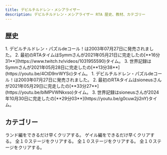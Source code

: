 ```yaml
---
title: デビルチルドレン・メシアライザー
description: デビルチルドレン・メシアライザー RTA 歴史、教材、カテゴリー
---
```



<DocsHero 
    content="デビルチルドレン・パズルdeコール！はデビルチルドレンシリーズの外伝作品です。パズルボーイのようにパズルを解いて最後まで進む。ゲームに五界があります。それにパズルモードもあり、三つの難易度のパズルを解くことができます。"
    srcUrl={puzzleCover}
    alt="Devil Children: Puzzle de Call Box Cover"
/>

<LinkCard title="ランキング" href="https://www.speedrun.com/ja-JP/puzzledecall" description="投稿されたRTA動画を観るようにSpeedrun.comへ"/>

## 歴史

<Tabs>
<TabItem label="ランド編">
<Steps>
1. デビルチルドレン・パズルdeコール！は2003年07月27日に発売されました。
2. 最初のRTAタイムはSymmさんが2021年05月21日に完走したの[**16分31**](https://www.twitch.tv/videos/1031955590)タイム。
3. 世界記録はSymmさんが2021年05月28日に完走したの[**13分38**](https://youtu.be/4CtD9nrWYSc)タイム。
</Steps>
</TabItem>

<TabItem label="ゲイル編">
1. デビルチルドレン・パズルdeコール！は2003年07月27日に発売されました。
2. 最初のRTAタイムはsioneusさんが2021年05月29日に完走したの[**33分27**](https://youtu.be/blMPVWNkxso)タイム。
3. 世界記録はsioneusさんが2024年10月30日に完走したの[**29分03**](https://youtu.be/g0cuw2ji2nY)タイム。
</TabItem>
</Tabs>

## カテゴリー
<CardGrid>
    <Card title="ストーリモード  - ランド編">ランド編をできるだけ早くクリアする。</Card>
    <Card title="ストーリモード - ゲイル編">ゲイル編をできるだけ早くクリアする。</Card>
    <Card title="パズルモード - Easy">全１０ステージをクリアする。</Card>
    <Card title="パズルモード - Normal">全１０ステージをクリアする。</Card>
    <Card title="パズルモード - Hard">全１０ステージをクリアする。</Card>
</CardGrid>
